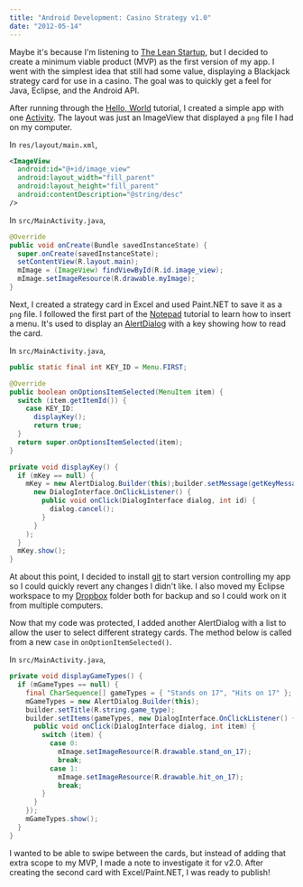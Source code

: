 ```yaml
---
title: "Android Development: Casino Strategy v1.0"
date: "2012-05-14"
---
```


Maybe it's because I'm listening to [The Lean Startup](https://www.amazon.com/Lean-Startup-Entrepreneurs-Continuous-Innovation/dp/0307887898/ref=sr_1_1?s=books&ie=UTF8&qid=1337048395&sr=1-1), but I decided to create a minimum viable product (MVP) as the first version of my app. I went with the simplest idea that still had some value, displaying a Blackjack strategy card for use in a casino. The goal was to quickly get a feel for Java, Eclipse, and the Android API.

After running through the [Hello, World](https://developer.android.com/training/basics/firstapp) tutorial, I created a simple app with one [Activity](https://developer.android.com/reference/android/app/Activity.html). The layout was just an ImageView that displayed a `png` file I had on my computer.

In `res/layout/main.xml`,

```xml
<ImageView
  android:id="@+id/image_view"
  android:layout_width="fill_parent"
  android:layout_height="fill_parent"
  android:contentDescription="@string/desc"
/>
```

In `src/MainActivity.java`,

```java
@Override
public void onCreate(Bundle savedInstanceState) {
  super.onCreate(savedInstanceState);
  setContentView(R.layout.main);
  mImage = (ImageView) findViewById(R.id.image_view);
  mImage.setImageResource(R.drawable.myImage);
}
```

Next, I created a strategy card in Excel and used Paint.NET to save it as a `png` file. I followed the first part of the [Notepad](https://developer.android.com/training/basics/firstapp) tutorial to learn how to insert a menu. It's used to display an [AlertDialog](https://developer.android.com/develop/ui/views/components/dialogs) with a key showing how to read the card.

In `src/MainActivity.java`,

```java
public static final int KEY_ID = Menu.FIRST;

@Override
public boolean onOptionsItemSelected(MenuItem item) {
  switch (item.getItemId()) {
    case KEY_ID:
      displayKey();
      return true;
  }
  return super.onOptionsItemSelected(item);
}

private void displayKey() {
  if (mKey == null) {
    mKey = new AlertDialog.Builder(this);builder.setMessage(getKeyMessageText()).setPositiveButton("Close",
      new DialogInterface.OnClickListener() {
        public void onClick(DialogInterface dialog, int id) {
          dialog.cancel();
        }
      }
    );
  }
  mKey.show();
}
```

At about this point, I decided to install [git](https://git-scm.com/) to start version controlling my app so I could quickly revert any changes I didn't like. I also moved my Eclipse workspace to my [Dropbox](https://www.dropbox.com/) folder both for backup and so I could work on it from multiple computers.

Now that my code was protected, I added another AlertDialog with a list to allow the user to select different strategy cards. The method below is called from a new `case` in `onOptionItemSelected()`.

In `src/MainActivity.java`,

```java
private void displayGameTypes() {
  if (mGameTypes == null) {
    final CharSequence[] gameTypes = { "Stands on 17", "Hits on 17" };
    mGameTypes = new AlertDialog.Builder(this);
    builder.setTitle(R.string.game_type);
    builder.setItems(gameTypes, new DialogInterface.OnClickListener() {
      public void onClick(DialogInterface dialog, int item) {
        switch (item) {
          case 0:
            mImage.setImageResource(R.drawable.stand_on_17);
            break;
          case 1:
            mImage.setImageResource(R.drawable.hit_on_17);
            break;
        }
      }
    });
    mGameTypes.show();
  }
}
```

I wanted to be able to swipe between the cards, but instead of adding that extra scope to my MVP, I made a note to investigate it for v2.0. After creating the second card with Excel/Paint.NET, I was ready to publish!
